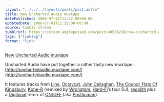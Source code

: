 ```yaml
---
layout: "../../../layouts/posts/post.astro"
title: New Uncharted Audio muxtape
datePublished: 2008-07-01T11:32:00+00:00
updatedDate: 2008-07-01T11:32:00+00:00
source: tumblr stream
tumblrUrl: https://stream.anglepoised.com/post/40538210/new-uncharted-audio-muxtape
tags: ["linklog"]
format: "link"
---
```


[New Uncharted Audio muxtape][1]

Uncharted Audio have put together a rather tasty new muxtape: [http://unchartedaudio.muxtape.com/](http://unchartedaudio.muxtape.com/)

It features tracks from [Line](http://www.last.fm/music/Line), [Octavcat](http://www.last.fm/music/Octavcat), [John Callaghan](http://www.last.fm/music/John+Callaghan), [The Council Flats Of Kingsbury](http://www.last.fm/music/The+Council+Flats+Of+Kingsbury), [Kone-R](http://www.last.fm/music/Kone-R) (remixed by [Wrongtom](http://www.last.fm/music/Wrongtom), [Hard-Fi](http://www.last.fm/music/Hard-Fi)’s tour DJ), [regolith](http://www.last.fm/music/regolith) plus a [Digitonal](http://www.last.fm/music/Digitonal) remix of [ON/OFF](http://www.last.fm/music/ON%252FOFF) (aka [Posthuman](http://www.last.fm/music/Posthuman)).

[1]: http://www.last.fm/user/ohskylab/journal/2008/07/01/21rxgp_new_uncharted_audio_muxtape
